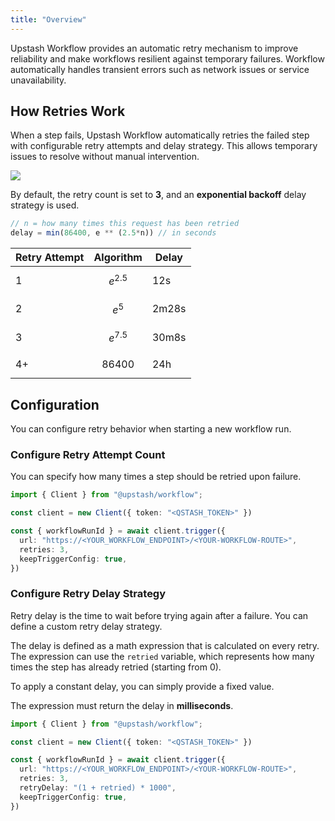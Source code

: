 ```yaml
---
title: "Overview"
---
```


Upstash Workflow provides an automatic retry mechanism to improve reliability and make workflows resilient against temporary failures.
Workflow automatically handles transient errors such as network issues or service unavailability.

## How Retries Work

When a step fails, Upstash Workflow automatically retries the failed step with configurable retry attempts and delay strategy.
This allows temporary issues to resolve without manual intervention.

<Frame caption="A failing step is automatically retried three times by default">
  <img src="/img/workflow/automatic_retry.png" />
</Frame>

By default, the retry count is set to **3**, and an **exponential backoff** delay strategy is used.

```javascript Default Backoff Algorithm
// n = how many times this request has been retried
delay = min(86400, e ** (2.5*n)) // in seconds
```

| Retry Attempt | Algorithm    | Delay  |
|---------------|--------------|--------|
| 1             | $$e^{2.5}$$  | 12s    |
| 2             | $$e^5$$      | 2m28s  |
| 3             | $$e^{7.5}$$  | 30m8s  |
| 4+            | $$86400$$    | 24h    |

## Configuration

You can configure retry behavior when starting a new workflow run.

### Configure Retry Attempt Count

You can specify how many times a step should be retried upon failure.

```typescript Configure Retry Attempt Count
import { Client } from "@upstash/workflow";

const client = new Client({ token: "<QSTASH_TOKEN>" })

const { workflowRunId } = await client.trigger({
  url: "https://<YOUR_WORKFLOW_ENDPOINT>/<YOUR-WORKFLOW-ROUTE>",
  retries: 3,
  keepTriggerConfig: true,
})
```

### Configure Retry Delay Strategy

Retry delay is the time to wait before trying again after a failure. You can define a custom retry delay strategy.

The delay is defined as a math expression that is calculated on every retry.
The expression can use the `retried` variable, which represents how many times the step has already retried (starting from 0).

To apply a constant delay, you can simply provide a fixed value.

The expression must return the delay in **milliseconds**.

```typescript Configure Retry Delay Strategy
import { Client } from "@upstash/workflow";

const client = new Client({ token: "<QSTASH_TOKEN>" })

const { workflowRunId } = await client.trigger({
  url: "https://<YOUR_WORKFLOW_ENDPOINT>/<YOUR-WORKFLOW-ROUTE>",
  retries: 3,
  retryDelay: "(1 + retried) * 1000",
  keepTriggerConfig: true,
})
```
